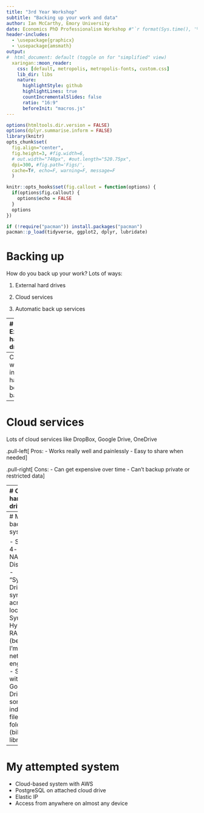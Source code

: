 ```yaml
---
title: "3rd Year Workshop"
subtitle: "Backing up your work and data"
author: Ian McCarthy, Emory University
date: Economics PhD Professionalism Workshop #"`r format(Sys.time(), '%d %B %Y')`"
header-includes: 
  - \usepackage{graphicx}
  - \usepackage{amsmath}
output:
#  html_document: default (toggle on for "simplified" view)
  xaringan::moon_reader:
    css: [default, metropolis, metropolis-fonts, custom.css] 
    lib_dir: libs
    nature:
      highlightStyle: github
      highlightLines: true
      countIncrementalSlides: false
      ratio: "16:9"
      beforeInit: "macros.js"
---
```


<!-- Adjust some CSS code for font size, maintain R code font size -->
<style type="text/css">
.remark-slide-content {
    font-size: 30px;
    padding: 1em 2em 1em 2em;    
}
.remark-code, .remark-inline-code { 
    font-size: 20px;
}
</style>


<!-- Set R options for how code chunks are displayed and load packages -->
```r
options(htmltools.dir.version = FALSE)
options(dplyr.summarise.inform = FALSE)
library(knitr)
opts_chunk$set(
  fig.align="center",  
  fig.height=3, #fig.width=6,
  # out.width="748px", #out.length="520.75px",
  dpi=300, #fig.path='Figs/',
  cache=T#, echo=F, warning=F, message=F
  )

knitr::opts_hooks$set(fig.callout = function(options) {
  if(options$fig.callout) {
    options$echo = FALSE
  }
  options
})

if (!require("pacman")) install.packages("pacman")
pacman::p_load(tidyverse, ggplot2, dplyr, lubridate)
```

# Backing up

How do you back up your work? Lots of ways:

1. External hard drives

2. Cloud services

3. Automatic back up services

---
# External hard drives

.pull-left[
Pros:
- Affordable and fully in your control
- Data remain private
]

.pull-right[
Cons:
- Only backed up at certain intervals
- Can be slow
- Data are all in the same physical place
]


--
Crashes will inevitably happen between backups

---
# Cloud services

Lots of cloud services like DropBox, Google Drive, OneDrive

.pull-left[
Pros:
- Works really well and painlessly
- Easy to share when needed
]

.pull-right[
Cons:
- Can get expensive over time
- Can't backup private or restricted data
]

---
# Offsite hard drives

Just build your own network!

.pull-left[
Pros:
- Data stays with you
- Backup in real-time
- Redundancies built-in to network configuration
]

.pull-right[
Cons:
- Expensive to buy
- Harder to setup
]


---
# My backup system

- Synology 4-bay NAS DiskStation 
- "Synology Drive" to sync files across locations
- Synology Hybrid RAID (because I'm not a network engineer)
- Sync with Google Drive for some individual files or folders (bibtex library)

---
# My attempted system

- Cloud-based system with AWS
- PostgreSQL on attached cloud drive
- Elastic IP 
- Access from anywhere on almost any device